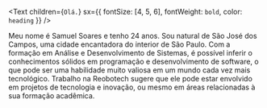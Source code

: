 <Text
  children={`Olá.`}
  sx={{ fontSize: [4, 5, 6], fontWeight: `bold`, color: `heading` }}
/>

Meu nome é Samuel Soares e tenho 24 anos. Sou natural de São José dos Campos, uma cidade encantadora do interior de São Paulo.
Com a formação em Análise e Desenvolvimento de Sistemas, é possível inferir o conhecimentos sólidos em programação e desenvolvimento de software, o que pode ser uma habilidade muito valiosa em um mundo cada vez mais tecnológico. Trabalho na Reobotech sugere que ele pode estar envolvido em projetos de tecnologia e inovação, ou mesmo em áreas relacionadas à sua formação acadêmica.


